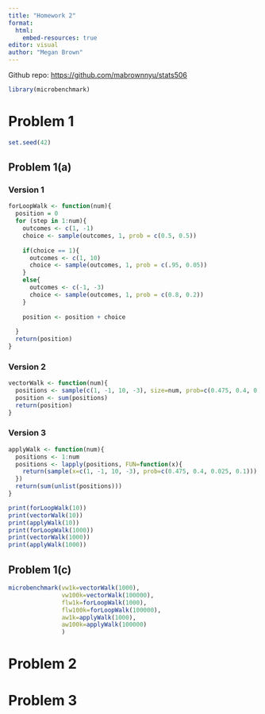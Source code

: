 ```yaml
---
title: "Homework 2"
format: 
  html:
    embed-resources: true
editor: visual
author: "Megan Brown"
---
```


Github repo: <https://github.com/mabrownnyu/stats506>

```r
library(microbenchmark)
```

# Problem 1

```r
set.seed(42)
```

## Problem 1(a)

### Version 1

```r

forLoopWalk <- function(num){
  position = 0
  for (step in 1:num){
    outcomes <- c(1, -1)
    choice <- sample(outcomes, 1, prob = c(0.5, 0.5))
    
    if(choice == 1){
      outcomes <- c(1, 10)
      choice <- sample(outcomes, 1, prob = c(.95, 0.05))
    }
    else{
      outcomes <- c(-1, -3)
      choice <- sample(outcomes, 1, prob = c(0.8, 0.2))
    }
    
    position <- position + choice
    
  }
  return(position)
}
```

### Version 2

```r
vectorWalk <- function(num){
  positions <- sample(c(1, -1, 10, -3), size=num, prob=c(0.475, 0.4, 0.025, 0.1), replace=TRUE)
  position <- sum(positions)
  return(position)
}
```

### Version 3

```r

applyWalk <- function(num){
  positions <- 1:num
  positions <- lapply(positions, FUN=function(x){
    return(sample(x=c(1, -1, 10, -3), prob=c(0.475, 0.4, 0.025, 0.1)))
  })
  return(sum(unlist(positions)))
} 
```

```r
print(forLoopWalk(10))
print(vectorWalk(10))
print(applyWalk(10))
print(forLoopWalk(1000))
print(vectorWalk(1000))
print(applyWalk(1000))
```

## Problem 1(c)

```r
microbenchmark(vw1k=vectorWalk(1000),
               vw100k=vectorWalk(100000),
               flw1k=forLoopWalk(1000),
               flw100k=forLoopWalk(100000),
               aw1k=applyWalk(1000),
               aw100k=applyWalk(100000)
               )
```

# Problem 2

# Problem 3
